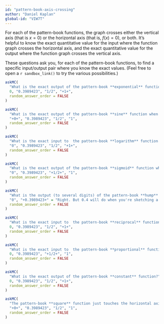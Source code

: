 ```yaml
---
id: "pattern-book-axis-crossing"
author: "Daniel Kaplan"
global-id: "VIW7T"
---
```


For each of the pattern-book functions, the graph crosses either the vertical axis (that is $x=0$) or the horizontal axis (that is, $f(x) = 0$), or both. It's helpful to know the exact quantitative value for the input where the function graph crosses the horizontal axis, and the exact quantitative value for the output where the function graph crosses the vertical axis. 

These questions ask you, for each of the pattern-book functions, to find a specific input/output pair where you know the exact values. (Feel free to open a `r sandbox_link()` to try the various possibilities.)

```r
askMC(
  "What is the exact output of the pattern-book **exponential** function when the input is $x=0$?",
  0, "0.3989423", "1/2", "+1+",
  random_answer_order = FALSE
)
```

```r
askMC(
  "What is the exact output of the pattern-book **sine** function when the input is $x=0$?",
  "+0+", "0.3989423", "1/2", "1",
  random_answer_order = FALSE
)
```

```r
askMC(
  "What is the exact input to  the pattern-book **logarithm** function where the output is 0?",
  "0", "0.3989423", "1/2", "+1+",
  random_answer_order = FALSE
)
```

```r
askMC(
  "What is the exact output of the pattern-book **sigmoid** function when the input is $x=0$?",
  "0", "0.3989423", "+1/2+", "1",
  random_answer_order = FALSE
)
```

```r
askMC(
  "What is the output (to several digits) of the pattern-book **hump** function when the input is $x=0$?",
  "0", "+0.3989423+" = "Right. But 0.4 will do when you're sketching a graph.", "1/2", "1",
  random_answer_order = FALSE
)
```

```r
askMC(
  "What is the exact input to  the pattern-book **reciprocal** function where the output is 1? (That's not an axis crossing.)",
  0, "0.3989423", "1/2", "+1+",
  random_answer_order = FALSE
)
```

```r
askMC(
  "What is the exact input to  the pattern-book **proportional** function where the output is 1/2? (That's not an axis crossing.)",
  0, "0.3989423", "+1/2+", "1",
  random_answer_order = FALSE
)
```

```r
askMC(
  "What is the exact output of the pattern-book **constant** function?",
  0, "0.3989423", "1/2", "+1+",
  random_answer_order = FALSE
)
```

```r
askMC(
  "The pattern-book **square** function just touches the horizontal axis. What's the input where this happens?",
  "+0+", "0.3989423", "1/2", "1",
  random_answer_order = FALSE
)
```
